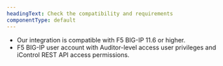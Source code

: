 ```yaml
---
headingText: Check the compatibility and requirements
componentType: default
---
```


* Our integration is compatible with F5 BIG-IP 11.6 or higher.
* F5 BIG-IP user account with Auditor-level access user privileges and iControl REST API access permissions.
